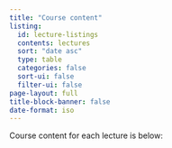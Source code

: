 ```yaml
---
title: "Course content"
listing:
  id: lecture-listings
  contents: lectures
  sort: "date asc"
  type: table
  categories: false
  sort-ui: false
  filter-ui: false
page-layout: full
title-block-banner: false
date-format: iso
---
```


Course content for each lecture is below: 

::: {#lecture-listings}
:::